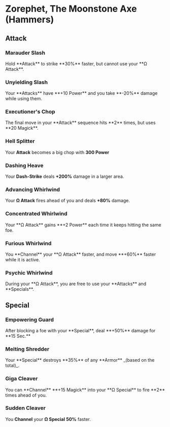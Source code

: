 
# Zorephet, The Moonstone Axe (Hammers)

## Attack

### Marauder Slash

<Boon>
  Hold **Attack** to strike **30%** faster, but cannot use your **Ω Attack**.
</Boon>

### Unyielding Slash

<Boon>
  Your **Attacks** have **+10 Power** and you take **-20%** damage while using
  them.
</Boon>

### Executioner's Chop

<Boon>
  The final move in your **Attack** sequence hits **2** times, but uses **20
  Magick**.
</Boon>

### Hell Splitter

<Boon>Your **Attack** becomes a big chop with **300 Power**</Boon>

### Dashing Heave

<Boon>Your **Dash-Strike** deals **+200%** damage in a larger area.</Boon>

### Advancing Whirlwind

<Boon>Your **Ω Attack** fires ahead of you and deals **+80%** damage.</Boon>

### Concentrated Whirlwind

<Boon>
  Your **Ω Attack** gains **+2 Power** each time it keeps hitting the same foe.
</Boon>

### Furious Whirlwind

<Boon>
  You **Channel** your **Ω Attack** faster, and move **+60%** faster while it is
  active.
</Boon>

### Psychic Whirlwind

<Boon>
  During your **Ω Attack**, you are free to use your **Attacks** and
  **Specials**.
</Boon>

## Special

### Empowering Guard

<Boon>
  After blocking a foe with your **Special**, deal **+50%** damage for **15
  Sec.**
</Boon>

### Melting Shredder

<Boon>
  Your **Special** destroys **35%** of any **Armor** _(based on the total)_.
</Boon>

### Giga Cleaver

<Boon>
  You can **Channel** **+15 Magick** into your **Ω Special** to fire **2** times
  ahead of you.
</Boon>

### Sudden Cleaver

<Boon>You **Channel** your **Ω Special** **50%** faster.</Boon>
